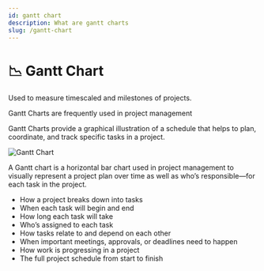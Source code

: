 ```yaml
---
id: gantt chart
description: What are gantt charts
slug: /gantt-chart
---
```


# 📉 Gantt Chart


Used to measure timescaled and milestones of projects. 

Gantt Charts are frequently used in project management

Gantt Charts provide a graphical illustration of a schedule that helps to plan, coordinate, and track specific tasks in a project. 

![Gantt Chart](/img/ganttimg.png)

A Gantt chart is a horizontal bar chart used in project management to visually represent a project plan over time as well as who’s responsible—for each task in the project.
- How a project breaks down into tasks
- When each task will begin and end
- How long each task will take
- Who’s assigned to each task
- How tasks relate to and depend on each other
- When important meetings, approvals, or deadlines need to happen
- How work is progressing in a project
- The full project schedule from start to finish
